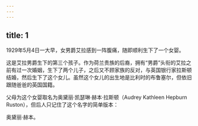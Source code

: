 ```yaml
---
---
---
```

title: 1
---



1929年5月4日一大早，女男爵艾拉感到一阵腹痛，随即顺利生下了一个女婴。

这是艾拉男爵生下的第三个孩子。作为荷兰贵族的后裔，拥有“男爵”头衔的艾拉之前有过一次婚姻，生下了两个儿子，之后又不顾家族的反对，与英国银行家拉斯顿结婚，然后生下了这个女儿。虽然这个女儿的出生地是比利时的布鲁塞尔，但依旧跟随爸爸的英国国籍。

父母为这个女婴取名为奥黛丽·凯瑟琳·赫本·拉斯顿（Audrey Kathleen Hepburn Ruston），但后人只记住了这个名字的简单版本：

奥黛丽·赫本。